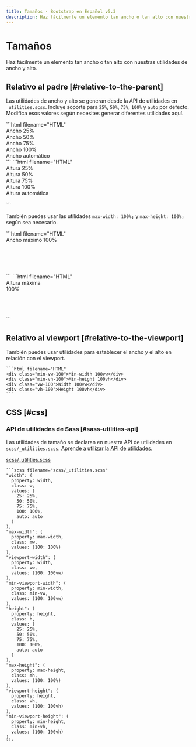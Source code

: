 ```yaml
---
title: Tamaños · Bootstrap en Español v5.3
description: Haz fácilmente un elemento tan ancho o tan alto con nuestras utilidades de ancho y alto.
---
```


# Tamaños

Haz fácilmente un elemento tan ancho o tan alto con nuestras utilidades de ancho y alto.

<MainBanner />

Relativo al padre [#relative-to-the-parent]
--------------------------------------------

Las utilidades de ancho y alto se generan desde la API de utilidades en `_utilities.scss`. Incluye soporte para `25%`, `50%`, `75%`, `100%` y `auto` por defecto. Modifica esos valores según necesites generar diferentes utilidades aquí.

<DemoIframe path="/demos/bootstrap/5.3/utilities/sizing/relative-to-the-parent-1.html">
    ```html filename="HTML"
    <div class="w-25 p-3">Ancho 25%</div>
    <div class="w-50 p-3">Ancho 50%</div>
    <div class="w-75 p-3">Ancho 75%</div>
    <div class="w-100 p-3">Ancho 100%</div>
    <div class="w-auto p-3">Ancho automático</div>
    ```
</DemoIframe>

<DemoIframe path="/demos/bootstrap/5.3/utilities/sizing/relative-to-the-parent-2.html">
    ```html filename="HTML"
    <div style="height: 100px;">
        <div class="h-25 d-inline-block" style="width: 120px;">Altura 25%</div>
        <div class="h-50 d-inline-block" style="width: 120px;">Altura 50%</div>
        <div class="h-75 d-inline-block" style="width: 120px;">Altura 75%</div>
        <div class="h-100 d-inline-block" style="width: 120px;">Altura 100%</div>
        <div class="h-auto d-inline-block" style="width: 120px;">Altura automática</div>
    </div>
    ```
</DemoIframe>

También puedes usar las utilidades `max-width: 100%;` y `max-height: 100%;` según sea necesario.

<DemoIframe path="/demos/bootstrap/5.3/utilities/sizing/relative-to-the-parent-3.html">
    ```html filename="HTML"
    <div style="width: 50%; height: 100px;">
        <div class="mw-100" style="width: 200%;">Ancho máximo 100%</div>
    </div>
    ```
</DemoIframe>

<DemoIframe path="/demos/bootstrap/5.3/utilities/sizing/relative-to-the-parent-4.html">
    ```html filename="HTML"
    <div style="height: 100px;">
        <div class="mh-100" style="width: 100px; height: 200px;">Altura máxima 100%</div>
    </div>
    ```
</DemoIframe>

Relativo al viewport [#relative-to-the-viewport]
-------------------------------------------------

También puedes usar utilidades para establecer el ancho y el alto en relación con el viewport.

    ```html filename="HTML"
    <div class="min-vw-100">Min-width 100vw</div>
    <div class="min-vh-100">Min-height 100vh</div>
    <div class="vw-100">Width 100vw</div>
    <div class="vh-100">Height 100vh</div>
    ```

CSS [#css]
-----------

<ContentSuggestion />

### API de utilidades de Sass [#sass-utilities-api]

Las utilidades de tamaño se declaran en nuestra API de utilidades en `scss/_utilities.scss`. [Aprende a utilizar la API de utilidades.](/bootstrap/5.3/utilities/api/#using-the-api)

[scss/_utilities.scss](https://github.com/twbs/bootstrap/blob/v5.3.2/scss/_utilities.scss)

    ```scss filename="scss/_utilities.scss"
    "width": (
      property: width,
      class: w,
      values: (
        25: 25%,
        50: 50%,
        75: 75%,
        100: 100%,
        auto: auto
      )
    ),
    "max-width": (
      property: max-width,
      class: mw,
      values: (100: 100%)
    ),
    "viewport-width": (
      property: width,
      class: vw,
      values: (100: 100vw)
    ),
    "min-viewport-width": (
      property: min-width,
      class: min-vw,
      values: (100: 100vw)
    ),
    "height": (
      property: height,
      class: h,
      values: (
        25: 25%,
        50: 50%,
        75: 75%,
        100: 100%,
        auto: auto
      )
    ),
    "max-height": (
      property: max-height,
      class: mh,
      values: (100: 100%)
    ),
    "viewport-height": (
      property: height,
      class: vh,
      values: (100: 100vh)
    ),
    "min-viewport-height": (
      property: min-height,
      class: min-vh,
      values: (100: 100vh)
    ),
    ```